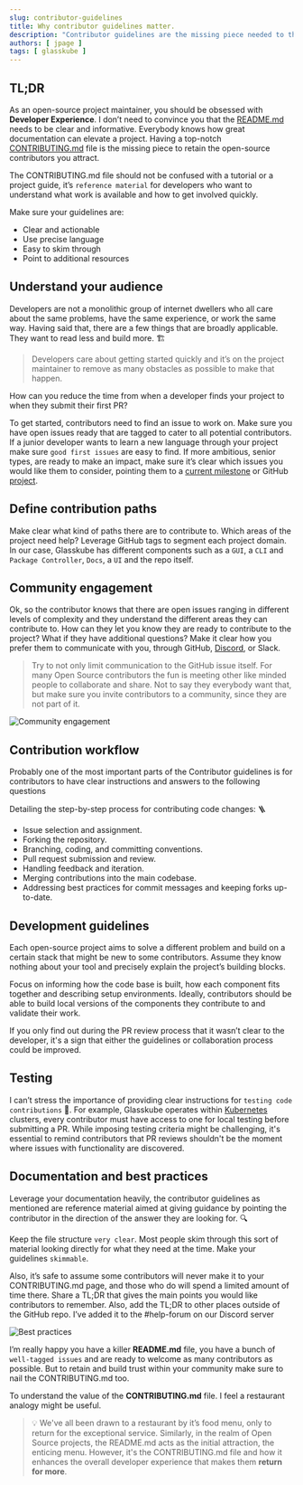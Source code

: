 ```yaml
---
slug: contributor-guidelines
title: Why contributor guidelines matter.
description: "Contributor guidelines are the missing piece needed to the best Developer Experience"
authors: [ jpage ]
tags: [ glasskube ]
---
```


## TL;DR

As an open-source project maintainer, you should be obsessed with **Developer Experience**. I don’t need to convince you that the [README.md](https://github.com/glasskube/glasskube/tree/main) needs to be clear and informative. Everybody knows how great documentation can elevate a project. Having a top-notch [CONTRIBUTING.md](https://github.com/glasskube/glasskube/blob/main/CONTRIBUTING.md) file is the missing piece to retain the open-source contributors you attract. 

<!-- truncate -->

The CONTRIBUTING.md file should not be confused with a tutorial or a project guide, it’s `reference material` for developers who want to understand what work is available and how to get involved quickly. 

Make sure your guidelines are: 

- Clear and actionable 
- Use precise language
- Easy to skim through
- Point to additional resources

## Understand your audience

Developers are not a monolithic group of internet dwellers who all care about the same problems, have the same experience, or work the same way. Having said that, there are a few things that are broadly applicable. They want to read less and build more. 🏗️

> Developers care about getting started quickly and it’s on the project maintainer to remove as many obstacles as possible to make that happen. 

How can you reduce the time from when a developer finds your project to when they submit their first PR? 

To get started, contributors need to find an issue to work on. Make sure you have open issues ready that are tagged to cater to all potential contributors. If a junior developer wants to learn a new language through your project make sure `good first issues` are easy to find. If more ambitious, senior types, are ready to make an impact, make sure it’s clear which issues you would like them to consider, pointing them to a [current milestone](https://github.com/glasskube/glasskube/milestones) or GitHub [project](https://docs.github.com/en/issues/planning-and-tracking-with-projects/learning-about-projects/about-projects). 

## Define contribution paths

Make clear what kind of paths there are to contribute to. Which areas of the project need help? Leverage GitHub tags to segment each project domain. In our case, Glasskube has different components such as a `GUI`, a `CLI` and `Package Controller`, `Docs`, a `UI` and the repo itself. 

## Community engagement

Ok, so the contributor knows that there are open issues ranging in different levels of complexity and they understand the different areas they can contribute to. How can they let you know they are ready to contribute to the project? What if they have additional questions?
Make it clear how you prefer them to communicate with you, through GitHub, [Discord](https://discord.gg/SxH6KUCGH7), or Slack. 

> Try to not only limit communication to the GitHub issue itself. For many Open Source contributors the fun is meeting other like minded people to collaborate and share. Not to say they everybody want that, but make sure you invite contributors to a community, since they are not part of it. 

![Community engagement](https://github.com/glasskube/glasskube/assets/38757612/a582fac4-1bd9-4db2-b3c3-61c677befa72)

## Contribution workflow

Probably one of the most important parts of the Contributor guidelines is for contributors to have clear instructions and answers to the following questions

Detailing the step-by-step process for contributing code changes: 🪜

- Issue selection and assignment.
- Forking the repository.
- Branching, coding, and committing conventions.
- Pull request submission and review.
- Handling feedback and iteration.
- Merging contributions into the main codebase.
- Addressing best practices for commit messages and keeping forks up-to-date.


## Development guidelines

Each open-source project aims to solve a different problem and build on a certain stack that might be new to some contributors. Assume they know nothing about your tool and precisely explain the project’s building blocks.

Focus on informing how the code base is built, how each component fits together and describing setup environments.  Ideally, contributors should be able to build local versions of the components they contribute to and validate their work. 

If you only find out during the PR review process that it wasn’t clear to the developer, it's a sign that either the guidelines or collaboration process could be improved.

## Testing

I can’t stress the importance of providing clear instructions for `testing code contributions` 🧪. For example, Glasskube operates within [Kubernetes](https://minikube.sigs.k8s.io/docs/start/) clusters, every contributor must have access to one for local testing before submitting a PR. While imposing testing criteria might be challenging, it's essential to remind contributors that PR reviews shouldn't be the moment where issues with functionality are discovered. 

## Documentation and best practices

Leverage your documentation heavily, the contributor guidelines as mentioned are reference material aimed at giving guidance by pointing the contributor in the direction of the answer they are looking for. 🔍

Keep the file structure `very clear`. Most people skim through this sort of material looking directly for what they need at the time. Make your guidelines `skimmable`. 

Also, it’s safe to assume some contributors will never make it to your CONTRIBUTING.md page, and those who do will spend a limited amount of time there. Share a TL;DR that gives the main points you would like contributors to remember. Also, add the TL;DR to other places outside of the GitHub repo. I’ve added it to the #help-forum on our Discord server

![Best practices](https://github.com/glasskube/glasskube/assets/38757612/f617c591-2b51-44b7-8b19-c337a2b34f5d)

I’m really happy you have a killer **README.md** file, you have a bunch of `well-tagged issues` and are ready to welcome as many contributors as possible. But to retain and build trust within your community make sure to nail the CONTRIBUTING.md too.

To understand the value of the **CONTRIBUTING.md** file. I feel a restaurant analogy might be useful.

> 💡 We've all been drawn to a restaurant by it’s food menu, only to return for the exceptional service. Similarly, in the realm of Open Source projects, the README.md acts as the initial attraction, the enticing menu. However, it's the CONTRIBUTING.md file and how it enhances the overall developer experience that makes them **return for more**.
